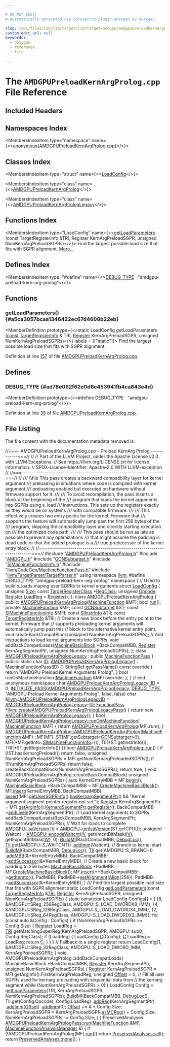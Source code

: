 ```yaml
---

# DO NOT EDIT!
# Automatically generated via docusaurus-plugin-doxygen by Doxygen.

slug: /api/files/lib/lib/target/lib/target/amdgpu/amdgpupreloadkernargprolog-cpp
custom_edit_url: null
keywords:
  - doxygen
  - reference
  - file

---
```





# The `AMDGPUPreloadKernArgProlog.cpp` File Reference

<DoxygenPage pluginConfig={pluginConfig}>



## Included Headers

<IncludesList>
<IncludesListItem
  filePath="AMDGPUPreloadKernArgProlog.h"
  permalink="/docs/api/files/lib/lib/target/lib/target/amdgpu/amdgpupreloadkernargprolog-h"
  isLocal="true" />
<IncludesListItem
  filePath="AMDGPU.h"
  permalink="/docs/api/files/lib/lib/target/lib/target/amdgpu/amdgpu-h"
  isLocal="true" />
<IncludesListItem
  filePath="GCNSubtarget.h"
  permalink="/docs/api/files/lib/lib/target/lib/target/amdgpu/gcnsubtarget-h"
  isLocal="true" />
<IncludesListItem
  filePath="SIMachineFunctionInfo.h"
  permalink="/docs/api/files/lib/lib/target/lib/target/amdgpu/simachinefunctioninfo-h"
  isLocal="true" />
<IncludesListItem
  filePath="llvm/CodeGen/MachineFunctionPass.h"
  permalink="/docs/api/files/include/include/llvm/include/llvm/codegen/machinefunctionpass-h"
  isLocal="true" />
<IncludesListItem
  filePath="llvm/TargetParser/TargetParser.h"
  permalink="/docs/api/files/include/include/llvm/include/llvm/targetparser/targetparser-h"
  isLocal="true" />
</IncludesList>

## Namespaces Index

<MembersIndex>

<MembersIndexItem
  type="namespace"
  name={<><a href="/docs/api/namespaces/anonymous-amdgpupreloadkernargprolog-cpp-">anonymous&#123;AMDGPUPreloadKernArgProlog.cpp&#125;</a></>}>
</MembersIndexItem>

</MembersIndex>

## Classes Index

<MembersIndex>

<MembersIndexItem
  type="struct"
  name={<><a href="/docs/api/structs/anonymous-namespace-amdgpupreloadkernargprolog-cpp-/loadconfig">LoadConfig</a></>}>
</MembersIndexItem>

<MembersIndexItem
  type="class"
  name={<><a href="/docs/api/classes/anonymous-namespace-amdgpupreloadkernargprolog-cpp-/amdgpupreloadkernargprolog">AMDGPUPreloadKernArgProlog</a></>}>
</MembersIndexItem>

<MembersIndexItem
  type="class"
  name={<><a href="/docs/api/classes/anonymous-namespace-amdgpupreloadkernargprolog-cpp-/amdgpupreloadkernargprologlegacy">AMDGPUPreloadKernArgPrologLegacy</a></>}>
</MembersIndexItem>

</MembersIndex>

## Functions Index

<MembersIndex>

<MembersIndexItem
  type="LoadConfig"
  name={<><a href="#a5ca3057bcaa1346422ec67d4608b22eb">getLoadParameters</a> (const TargetRegisterInfo &amp;TRI, Register KernArgPreloadSGPR, unsigned NumKernArgPreloadSGPRs)</>}>
Find the largest possible load size that fits with SGPR alignment. <a href="#a5ca3057bcaa1346422ec67d4608b22eb">More...</a>
</MembersIndexItem>

</MembersIndex>

## Defines Index

<MembersIndex>

<MembersIndexItem
  type="#define"
  name={<><a href="#ad78e062f62e0d6e453941fb4ca843e4d">DEBUG&#95;TYPE</a>&nbsp;&nbsp;&nbsp;&quot;amdgpu-preload-kern-arg-prolog&quot;</>}>
</MembersIndexItem>

</MembersIndex>


<SectionDefinition>

## Functions

### getLoadParameters() {#a5ca3057bcaa1346422ec67d4608b22eb}

<MemberDefinition
  prototype={<>static LoadConfig getLoadParameters (<a href="/docs/api/files/lib/lib/target/lib/target/aarch64/aarch64promoteconstant-cpp/#a90f8350fecae261c25be85d38b451bff">const</a> <a href="/docs/api/classes/llvm/targetregisterinfo">TargetRegisterInfo</a> &amp; TRI, <a href="/docs/api/classes/llvm/register">Register</a> KernArgPreloadSGPR, unsigned NumKernArgPreloadSGPRs)</>}
  labels = {["static"]}>
Find the largest possible load size that fits with SGPR alignment.

Definition at line <a href="#l00157">157</a> of file <a href="/docs/api/files/lib/lib/target/lib/target/amdgpu/amdgpupreloadkernargprolog-cpp">AMDGPUPreloadKernArgProlog.cpp</a>.
</MemberDefinition>

</SectionDefinition>

<SectionDefinition>

## Defines

### DEBUG&#95;TYPE {#ad78e062f62e0d6e453941fb4ca843e4d}

<MemberDefinition
  prototype={<>#define DEBUG&#95;TYPE&nbsp;&nbsp;&nbsp;&quot;amdgpu-preload-kern-arg-prolog&quot;</>}>

Definition at line <a href="#l00038">38</a> of file <a href="/docs/api/files/lib/lib/target/lib/target/amdgpu/amdgpupreloadkernargprolog-cpp">AMDGPUPreloadKernArgProlog.cpp</a>.
</MemberDefinition>

</SectionDefinition>

## File Listing

The file content with the documentation metadata removed is:

<ProgramListing>

<Link id="l00001" /><CodeLine lineNumber="1"><Highlight kind="comment">//===- AMDGPUPreloadKernArgProlog.cpp - Preload KernArg Prolog ------------===//</Highlight><Highlight kind="normal"></Highlight></CodeLine>
<Link id="l00002" /><CodeLine lineNumber="2"><Highlight kind="normal"></Highlight><Highlight kind="comment">//</Highlight><Highlight kind="normal"></Highlight></CodeLine>
<Link id="l00003" /><CodeLine lineNumber="3"><Highlight kind="normal"></Highlight><Highlight kind="comment">// Part of the LLVM Project, under the Apache License v2.0 with LLVM Exceptions.</Highlight><Highlight kind="normal"></Highlight></CodeLine>
<Link id="l00004" /><CodeLine lineNumber="4"><Highlight kind="normal"></Highlight><Highlight kind="comment">// See https://llvm.org/LICENSE.txt for license information.</Highlight><Highlight kind="normal"></Highlight></CodeLine>
<Link id="l00005" /><CodeLine lineNumber="5"><Highlight kind="normal"></Highlight><Highlight kind="comment">// SPDX-License-Identifier: Apache-2.0 WITH LLVM-exception</Highlight><Highlight kind="normal"></Highlight></CodeLine>
<Link id="l00006" /><CodeLine lineNumber="6"><Highlight kind="normal"></Highlight><Highlight kind="comment">//</Highlight><Highlight kind="normal"></Highlight></CodeLine>
<Link id="l00007" /><CodeLine lineNumber="7"><Highlight kind="normal"></Highlight><Highlight kind="comment">//===----------------------------------------------------------------------===//</Highlight><Highlight kind="normal"></Highlight></CodeLine>
<Link id="l00008" /><CodeLine lineNumber="8"><Highlight kind="normal"></Highlight><Highlight kind="comment">//</Highlight><Highlight kind="comment"></Highlight></CodeLine>
<Link id="l00009" /><CodeLine lineNumber="9"><Highlight kind="comment">/// \\file This pass creates a backward compatibility layer for kernel argument</Highlight></CodeLine>
<Link id="l00010" /><CodeLine lineNumber="10"><Highlight kind="comment">/// preloading in situations where code is compiled with kernel argument</Highlight></CodeLine>
<Link id="l00011" /><CodeLine lineNumber="11"><Highlight kind="comment">/// preloading enabled but executed on hardware without firmware support for it.</Highlight></CodeLine>
<Link id="l00012" /><CodeLine lineNumber="12"><Highlight kind="comment">///</Highlight></CodeLine>
<Link id="l00013" /><CodeLine lineNumber="13"><Highlight kind="comment">/// To avoid recompilation, the pass inserts a block at the beginning of the</Highlight></CodeLine>
<Link id="l00014" /><CodeLine lineNumber="14"><Highlight kind="comment">/// program that loads the kernel arguments into SGPRs using s&#95;load</Highlight></CodeLine>
<Link id="l00015" /><CodeLine lineNumber="15"><Highlight kind="comment">/// instructions. This sets up the registers exactly as they would be on systems</Highlight></CodeLine>
<Link id="l00016" /><CodeLine lineNumber="16"><Highlight kind="comment">/// with compatible firmware.</Highlight></CodeLine>
<Link id="l00017" /><CodeLine lineNumber="17"><Highlight kind="comment">///</Highlight></CodeLine>
<Link id="l00018" /><CodeLine lineNumber="18"><Highlight kind="comment">/// This effectively creates two entry points for the kernel. Firmware that</Highlight></CodeLine>
<Link id="l00019" /><CodeLine lineNumber="19"><Highlight kind="comment">/// supports the feature will automatically jump past the first 256 bytes of the</Highlight></CodeLine>
<Link id="l00020" /><CodeLine lineNumber="20"><Highlight kind="comment">/// program, skipping the compatibility layer and directly starting execution on</Highlight></CodeLine>
<Link id="l00021" /><CodeLine lineNumber="21"><Highlight kind="comment">/// the optimized code path.</Highlight></CodeLine>
<Link id="l00022" /><CodeLine lineNumber="22"><Highlight kind="comment">///</Highlight></CodeLine>
<Link id="l00023" /><CodeLine lineNumber="23"><Highlight kind="comment">/// This pass should be run as late as possible to prevent any optimizations</Highlight></CodeLine>
<Link id="l00024" /><CodeLine lineNumber="24"><Highlight kind="comment">/// that might assume the padding is dead code or that the added prologue is a</Highlight></CodeLine>
<Link id="l00025" /><CodeLine lineNumber="25"><Highlight kind="comment">/// true predecessor of the kernel entry block.</Highlight><Highlight kind="normal"></Highlight></CodeLine>
<Link id="l00026" /><CodeLine lineNumber="26"><Highlight kind="normal"></Highlight><Highlight kind="comment">//</Highlight><Highlight kind="normal"></Highlight></CodeLine>
<Link id="l00027" /><CodeLine lineNumber="27"><Highlight kind="normal"></Highlight><Highlight kind="comment">//===----------------------------------------------------------------------===//</Highlight><Highlight kind="normal"></Highlight></CodeLine>
<Link id="l00028" /><CodeLine lineNumber="28"><Highlight kind="normal"></Highlight></CodeLine>
<Link id="l00029" /><CodeLine lineNumber="29"><Highlight kind="normal"></Highlight><Highlight kind="preprocessor">#include &quot;<a href="/docs/api/files/lib/lib/target/lib/target/amdgpu/amdgpupreloadkernargprolog-h">AMDGPUPreloadKernArgProlog.h</a>&quot;</Highlight><Highlight kind="normal"></Highlight></CodeLine>
<Link id="l00030" /><CodeLine lineNumber="30"><Highlight kind="normal"></Highlight><Highlight kind="preprocessor">#include &quot;<a href="/docs/api/files/lib/lib/target/lib/target/amdgpu/amdgpu-h">AMDGPU.h</a>&quot;</Highlight><Highlight kind="normal"></Highlight></CodeLine>
<Link id="l00031" /><CodeLine lineNumber="31"><Highlight kind="normal"></Highlight><Highlight kind="preprocessor">#include &quot;<a href="/docs/api/files/lib/lib/target/lib/target/amdgpu/gcnsubtarget-h">GCNSubtarget.h</a>&quot;</Highlight><Highlight kind="normal"></Highlight></CodeLine>
<Link id="l00032" /><CodeLine lineNumber="32"><Highlight kind="normal"></Highlight><Highlight kind="preprocessor">#include &quot;<a href="/docs/api/files/lib/lib/target/lib/target/amdgpu/simachinefunctioninfo-h">SIMachineFunctionInfo.h</a>&quot;</Highlight><Highlight kind="normal"></Highlight></CodeLine>
<Link id="l00033" /><CodeLine lineNumber="33"><Highlight kind="normal"></Highlight><Highlight kind="preprocessor">#include &quot;<a href="/docs/api/files/include/include/llvm/include/llvm/codegen/machinefunctionpass-h">llvm/CodeGen/MachineFunctionPass.h</a>&quot;</Highlight><Highlight kind="normal"></Highlight></CodeLine>
<Link id="l00034" /><CodeLine lineNumber="34"><Highlight kind="normal"></Highlight><Highlight kind="preprocessor">#include &quot;<a href="/docs/api/files/include/include/llvm/include/llvm/targetparser/targetparser-h">llvm/TargetParser/TargetParser.h</a>&quot;</Highlight><Highlight kind="normal"></Highlight></CodeLine>
<Link id="l00035" /><CodeLine lineNumber="35"><Highlight kind="normal"></Highlight></CodeLine>
<Link id="l00036" /><CodeLine lineNumber="36"><Highlight kind="normal"></Highlight><Highlight kind="keyword">using namespace </Highlight><Highlight kind="normal"><a href="/docs/api/namespaces/llvm">llvm</a>;</Highlight></CodeLine>
<Link id="l00037" /><CodeLine lineNumber="37"><Highlight kind="normal"></Highlight></CodeLine>
<Link id="l00038" /><CodeLine lineNumber="38" lineLink="#ad78e062f62e0d6e453941fb4ca843e4d"><Highlight kind="normal"></Highlight><Highlight kind="preprocessor">#define DEBUG&#95;TYPE &quot;amdgpu-preload-kern-arg-prolog&quot;</Highlight><Highlight kind="normal"></Highlight></CodeLine>
<Link id="l00039" /><CodeLine lineNumber="39"><Highlight kind="normal"></Highlight></CodeLine>
<Link id="l00040" /><CodeLine lineNumber="40" lineLink="/docs/api/namespaces/anonymous-amdgpupreloadkernargprolog-cpp-"><Highlight kind="normal"></Highlight><Highlight kind="keyword">namespace </Highlight><Highlight kind="normal">&#123;</Highlight></CodeLine>
<Link id="l00041" /><CodeLine lineNumber="41"><Highlight kind="normal"></Highlight></CodeLine>
<Link id="l00042" /><CodeLine lineNumber="42"><Highlight kind="normal"></Highlight><Highlight kind="comment">// Used to build s&#95;loads maping user SGPRs to kernel arguments</Highlight><Highlight kind="normal"></Highlight></CodeLine>
<Link id="l00043" /><CodeLine lineNumber="43" lineLink="/docs/api/structs/anonymous-namespace-amdgpupreloadkernargprolog-cpp-/loadconfig"><Highlight kind="normal"></Highlight><Highlight kind="keyword">struct </Highlight><Highlight kind="normal"><a href="/docs/api/structs/anonymous-namespace-amdgpupreloadkernargprolog-cpp-/loadconfig">LoadConfig</a> &#123;</Highlight></CodeLine>
<Link id="l00044" /><CodeLine lineNumber="44" lineLink="/docs/api/structs/anonymous-namespace-amdgpupreloadkernargprolog-cpp-/loadconfig/#a884dea6c9a840dd0b998640d5c881e43"><Highlight kind="normal">  </Highlight><Highlight kind="keywordtype">unsigned</Highlight><Highlight kind="normal"> <a href="/docs/api/structs/anonymous-namespace-amdgpupreloadkernargprolog-cpp-/loadconfig/#a884dea6c9a840dd0b998640d5c881e43">Size</a>;</Highlight></CodeLine>
<Link id="l00045" /><CodeLine lineNumber="45" lineLink="/docs/api/structs/anonymous-namespace-amdgpupreloadkernargprolog-cpp-/loadconfig/#acf52f3aa214879fe08ae594dbf26a640"><Highlight kind="normal">  </Highlight><Highlight kind="keyword">const</Highlight><Highlight kind="normal"> <a href="/docs/api/classes/llvm/targetregisterclass">TargetRegisterClass</a> &#42;<a href="/docs/api/structs/anonymous-namespace-amdgpupreloadkernargprolog-cpp-/loadconfig/#acf52f3aa214879fe08ae594dbf26a640">RegClass</a>;</Highlight></CodeLine>
<Link id="l00046" /><CodeLine lineNumber="46" lineLink="/docs/api/structs/anonymous-namespace-amdgpupreloadkernargprolog-cpp-/loadconfig/#a1472a26f87f1ee89cd2206bc6f16578e"><Highlight kind="normal">  </Highlight><Highlight kind="keywordtype">unsigned</Highlight><Highlight kind="normal"> <a href="/docs/api/structs/anonymous-namespace-amdgpupreloadkernargprolog-cpp-/loadconfig/#a1472a26f87f1ee89cd2206bc6f16578e">Opcode</a>;</Highlight></CodeLine>
<Link id="l00047" /><CodeLine lineNumber="47" lineLink="/docs/api/structs/anonymous-namespace-amdgpupreloadkernargprolog-cpp-/loadconfig/#adbbeeafc056543d726bea428c6844f1d"><Highlight kind="normal">  <a href="/docs/api/classes/llvm/register">Register</a> <a href="/docs/api/structs/anonymous-namespace-amdgpupreloadkernargprolog-cpp-/loadconfig/#adbbeeafc056543d726bea428c6844f1d">LoadReg</a> = <a href="/docs/api/files/lib/lib/transforms/lib/transforms/utils/mem2reg-cpp/#a6fde3eb6ca09ddf2fd76432176d817bb">Register</a>();</Highlight></CodeLine>
<Link id="l00048" /><CodeLine lineNumber="48"><Highlight kind="normal">&#125;;</Highlight></CodeLine>
<Link id="l00049" /><CodeLine lineNumber="49"><Highlight kind="normal"></Highlight></CodeLine>
<Link id="l00050" /><CodeLine lineNumber="50" lineLink="/docs/api/classes/anonymous-namespace-amdgpupreloadkernargprolog-cpp-/amdgpupreloadkernargprolog"><Highlight kind="normal"></Highlight><Highlight kind="keyword">class </Highlight><Highlight kind="normal"><a href="/docs/api/classes/anonymous-namespace-amdgpupreloadkernargprolog-cpp-/amdgpupreloadkernargprolog/#a2e34d6a4dc878b77b12ab90b8c423da1">AMDGPUPreloadKernArgProlog</a> &#123;</Highlight></CodeLine>
<Link id="l00051" /><CodeLine lineNumber="51"><Highlight kind="normal"></Highlight><Highlight kind="keyword">public</Highlight><Highlight kind="normal">:</Highlight></CodeLine>
<Link id="l00052" /><CodeLine lineNumber="52"><Highlight kind="normal">  <a href="/docs/api/classes/anonymous-namespace-amdgpupreloadkernargprolog-cpp-/amdgpupreloadkernargprolog/#a2e34d6a4dc878b77b12ab90b8c423da1">AMDGPUPreloadKernArgProlog</a>(<a href="/docs/api/classes/llvm/machinefunction">MachineFunction</a> &amp;MF);</Highlight></CodeLine>
<Link id="l00053" /><CodeLine lineNumber="53"><Highlight kind="normal"></Highlight></CodeLine>
<Link id="l00054" /><CodeLine lineNumber="54"><Highlight kind="normal">  </Highlight><Highlight kind="keywordtype">bool</Highlight><Highlight kind="normal"> <a href="/docs/api/classes/anonymous-namespace-amdgpupreloadkernargprolog-cpp-/amdgpupreloadkernargprolog/#ae90770b7e8d92c7426d613fc6a3f8382">run</a>();</Highlight></CodeLine>
<Link id="l00055" /><CodeLine lineNumber="55"><Highlight kind="normal"></Highlight></CodeLine>
<Link id="l00056" /><CodeLine lineNumber="56"><Highlight kind="normal"></Highlight><Highlight kind="keyword">private</Highlight><Highlight kind="normal">:</Highlight></CodeLine>
<Link id="l00057" /><CodeLine lineNumber="57"><Highlight kind="normal">  <a href="/docs/api/classes/llvm/machinefunction">MachineFunction</a> &amp;MF;</Highlight></CodeLine>
<Link id="l00058" /><CodeLine lineNumber="58"><Highlight kind="normal">  </Highlight><Highlight kind="keyword">const</Highlight><Highlight kind="normal"> <a href="/docs/api/classes/llvm/gcnsubtarget">GCNSubtarget</a> &amp;ST;</Highlight></CodeLine>
<Link id="l00059" /><CodeLine lineNumber="59"><Highlight kind="normal">  </Highlight><Highlight kind="keyword">const</Highlight><Highlight kind="normal"> <a href="/docs/api/classes/llvm/simachinefunctioninfo">SIMachineFunctionInfo</a> &amp;MFI;</Highlight></CodeLine>
<Link id="l00060" /><CodeLine lineNumber="60"><Highlight kind="normal">  </Highlight><Highlight kind="keyword">const</Highlight><Highlight kind="normal"> <a href="/docs/api/classes/llvm/siinstrinfo">SIInstrInfo</a> &amp;TII;</Highlight></CodeLine>
<Link id="l00061" /><CodeLine lineNumber="61"><Highlight kind="normal">  </Highlight><Highlight kind="keyword">const</Highlight><Highlight kind="normal"> <a href="/docs/api/classes/llvm/targetregisterinfo">TargetRegisterInfo</a> &amp;TRI;</Highlight></CodeLine>
<Link id="l00062" /><CodeLine lineNumber="62"><Highlight kind="normal"></Highlight></CodeLine>
<Link id="l00063" /><CodeLine lineNumber="63"><Highlight kind="normal">  </Highlight><Highlight kind="comment">// Create a new block before the entry point to the kernel. Firmware that</Highlight><Highlight kind="normal"></Highlight></CodeLine>
<Link id="l00064" /><CodeLine lineNumber="64"><Highlight kind="normal">  </Highlight><Highlight kind="comment">// supports preloading kernel arguments will automatically jump past this</Highlight><Highlight kind="normal"></Highlight></CodeLine>
<Link id="l00065" /><CodeLine lineNumber="65"><Highlight kind="normal">  </Highlight><Highlight kind="comment">// block to the alternative kernel entry point.</Highlight><Highlight kind="normal"></Highlight></CodeLine>
<Link id="l00066" /><CodeLine lineNumber="66"><Highlight kind="normal">  </Highlight><Highlight kind="keywordtype">void</Highlight><Highlight kind="normal"> createBackCompatBlock(</Highlight><Highlight kind="keywordtype">unsigned</Highlight><Highlight kind="normal"> NumKernArgPreloadSGPRs);</Highlight></CodeLine>
<Link id="l00067" /><CodeLine lineNumber="67"><Highlight kind="normal"></Highlight></CodeLine>
<Link id="l00068" /><CodeLine lineNumber="68"><Highlight kind="normal">  </Highlight><Highlight kind="comment">// Add instructions to load kernel arguments into SGPRs.</Highlight><Highlight kind="normal"></Highlight></CodeLine>
<Link id="l00069" /><CodeLine lineNumber="69"><Highlight kind="normal">  </Highlight><Highlight kind="keywordtype">void</Highlight><Highlight kind="normal"> addBackCompatLoads(<a href="/docs/api/classes/llvm/machinebasicblock">MachineBasicBlock</a> &#42;BackCompatMBB,</Highlight></CodeLine>
<Link id="l00070" /><CodeLine lineNumber="70"><Highlight kind="normal">                          <a href="/docs/api/classes/llvm/register">Register</a> KernArgSegmentPtr,</Highlight></CodeLine>
<Link id="l00071" /><CodeLine lineNumber="71"><Highlight kind="normal">                          </Highlight><Highlight kind="keywordtype">unsigned</Highlight><Highlight kind="normal"> NumKernArgPreloadSGPRs);</Highlight></CodeLine>
<Link id="l00072" /><CodeLine lineNumber="72"><Highlight kind="normal">&#125;;</Highlight></CodeLine>
<Link id="l00073" /><CodeLine lineNumber="73"><Highlight kind="normal"></Highlight></CodeLine>
<Link id="l00074" /><CodeLine lineNumber="74" lineLink="/docs/api/classes/anonymous-namespace-amdgpupreloadkernargprolog-cpp-/amdgpupreloadkernargprologlegacy"><Highlight kind="normal"></Highlight><Highlight kind="keyword">class </Highlight><Highlight kind="normal"><a href="/docs/api/classes/anonymous-namespace-amdgpupreloadkernargprolog-cpp-/amdgpupreloadkernargprologlegacy/#a8a89b071b1bdf9e189163266f8603158">AMDGPUPreloadKernArgPrologLegacy</a> : </Highlight><Highlight kind="keyword">public</Highlight><Highlight kind="normal"> <a href="/docs/api/classes/llvm/machinefunctionpass/#a29c81d2386f4a727c6d33413807530c8">MachineFunctionPass</a> &#123;</Highlight></CodeLine>
<Link id="l00075" /><CodeLine lineNumber="75"><Highlight kind="normal"></Highlight><Highlight kind="keyword">public</Highlight><Highlight kind="normal">:</Highlight></CodeLine>
<Link id="l00076" /><CodeLine lineNumber="76" lineLink="/docs/api/classes/anonymous-namespace-amdgpupreloadkernargprolog-cpp-/amdgpupreloadkernargprologlegacy/#aafdae77b6023a3c71523817ef2e152c2"><Highlight kind="normal">  </Highlight><Highlight kind="keyword">static</Highlight><Highlight kind="normal"> </Highlight><Highlight kind="keywordtype">char</Highlight><Highlight kind="normal"> <a href="/docs/api/classes/anonymous-namespace-amdgpupreloadkernargprolog-cpp-/amdgpupreloadkernargprologlegacy/#aafdae77b6023a3c71523817ef2e152c2">ID</a>;</Highlight></CodeLine>
<Link id="l00077" /><CodeLine lineNumber="77"><Highlight kind="normal"></Highlight></CodeLine>
<Link id="l00078" /><CodeLine lineNumber="78" lineLink="/docs/api/classes/anonymous-namespace-amdgpupreloadkernargprolog-cpp-/amdgpupreloadkernargprologlegacy/#a8a89b071b1bdf9e189163266f8603158"><Highlight kind="normal">  <a href="/docs/api/classes/anonymous-namespace-amdgpupreloadkernargprolog-cpp-/amdgpupreloadkernargprologlegacy/#a8a89b071b1bdf9e189163266f8603158">AMDGPUPreloadKernArgPrologLegacy</a>() : <a href="/docs/api/classes/llvm/machinefunctionpass/#a29c81d2386f4a727c6d33413807530c8">MachineFunctionPass</a>(<a href="/docs/api/classes/anonymous-namespace-amdgpupreloadkernargprolog-cpp-/amdgpupreloadkernargprologlegacy/#aafdae77b6023a3c71523817ef2e152c2">ID</a>) &#123;&#125;</Highlight></CodeLine>
<Link id="l00079" /><CodeLine lineNumber="79"><Highlight kind="normal"></Highlight></CodeLine>
<Link id="l00080" /><CodeLine lineNumber="80" lineLink="/docs/api/classes/anonymous-namespace-amdgpupreloadkernargprolog-cpp-/amdgpupreloadkernargprologlegacy/#ad8a8d4cbbf65a5c3e1b2576556c72606"><Highlight kind="normal">  <a href="/docs/api/classes/llvm/stringref">StringRef</a> <a href="/docs/api/classes/anonymous-namespace-amdgpupreloadkernargprolog-cpp-/amdgpupreloadkernargprologlegacy/#ad8a8d4cbbf65a5c3e1b2576556c72606">getPassName</a>()</Highlight><Highlight kind="keyword"> const override </Highlight><Highlight kind="normal">&#123;</Highlight></CodeLine>
<Link id="l00081" /><CodeLine lineNumber="81"><Highlight kind="normal">    </Highlight><Highlight kind="keywordflow">return</Highlight><Highlight kind="normal"> </Highlight><Highlight kind="stringliteral">&quot;AMDGPU Preload Kernel Arguments Prolog&quot;</Highlight><Highlight kind="normal">;</Highlight></CodeLine>
<Link id="l00082" /><CodeLine lineNumber="82"><Highlight kind="normal">  &#125;</Highlight></CodeLine>
<Link id="l00083" /><CodeLine lineNumber="83"><Highlight kind="normal"></Highlight></CodeLine>
<Link id="l00084" /><CodeLine lineNumber="84"><Highlight kind="normal">  </Highlight><Highlight kind="keywordtype">bool</Highlight><Highlight kind="normal"> runOnMachineFunction(<a href="/docs/api/classes/llvm/machinefunction">MachineFunction</a> &amp;MF) </Highlight><Highlight kind="keyword">override</Highlight><Highlight kind="normal">;</Highlight></CodeLine>
<Link id="l00085" /><CodeLine lineNumber="85"><Highlight kind="normal">&#125;;</Highlight></CodeLine>
<Link id="l00086" /><CodeLine lineNumber="86"><Highlight kind="normal"></Highlight></CodeLine>
<Link id="l00087" /><CodeLine lineNumber="87"><Highlight kind="normal">&#125; </Highlight><Highlight kind="comment">// end anonymous namespace</Highlight><Highlight kind="normal"></Highlight></CodeLine>
<Link id="l00088" /><CodeLine lineNumber="88"><Highlight kind="normal"></Highlight></CodeLine>
<Link id="l00089" /><CodeLine lineNumber="89"><Highlight kind="normal"></Highlight><Highlight kind="keywordtype">char</Highlight><Highlight kind="normal"> <a href="/docs/api/classes/anonymous-namespace-amdgpupreloadkernargprolog-cpp-/amdgpupreloadkernargprologlegacy/#aafdae77b6023a3c71523817ef2e152c2">AMDGPUPreloadKernArgPrologLegacy::ID</a> = 0;</Highlight></CodeLine>
<Link id="l00090" /><CodeLine lineNumber="90"><Highlight kind="normal"></Highlight></CodeLine>
<Link id="l00091" /><CodeLine lineNumber="91"><Highlight kind="normal"><a href="/docs/api/files/include/include/llvm/passsupport-h/#af807c9595d50b45c0008924c4679c85c">INITIALIZE&#95;PASS</a>(<a href="/docs/api/classes/anonymous-namespace-amdgpupreloadkernargprolog-cpp-/amdgpupreloadkernargprologlegacy/#a8a89b071b1bdf9e189163266f8603158">AMDGPUPreloadKernArgPrologLegacy</a>, <a href="/docs/api/files/include/include/llvm/include/llvm/adt/genericcycleimpl-h/#ad78e062f62e0d6e453941fb4ca843e4d">DEBUG&#95;TYPE</a>,</Highlight></CodeLine>
<Link id="l00092" /><CodeLine lineNumber="92"><Highlight kind="normal">                </Highlight><Highlight kind="stringliteral">&quot;AMDGPU Preload Kernel Arguments Prolog&quot;</Highlight><Highlight kind="normal">, </Highlight><Highlight kind="keyword">false</Highlight><Highlight kind="normal">, </Highlight><Highlight kind="keyword">false</Highlight><Highlight kind="normal">)</Highlight></CodeLine>
<Link id="l00093" /><CodeLine lineNumber="93"><Highlight kind="normal"></Highlight></CodeLine>
<Link id="l00094" /><CodeLine lineNumber="94"><Highlight kind="normal">char &amp;<a href="/docs/api/namespaces/llvm">llvm</a>::<a href="/docs/api/namespaces/llvm/#a1239e0f86de632235a6d269e32ad65a1">AMDGPUPreloadKernArgPrologLegacyID</a> =</Highlight></CodeLine>
<Link id="l00095" /><CodeLine lineNumber="95"><Highlight kind="normal">    <a href="/docs/api/classes/anonymous-namespace-amdgpupreloadkernargprolog-cpp-/amdgpupreloadkernargprologlegacy/#a8a89b071b1bdf9e189163266f8603158">AMDGPUPreloadKernArgPrologLegacy</a>::<a href="/docs/api/namespaces/llvm/callingconv/#abdf8cf606905c10634e831390981b0ed">ID</a>;</Highlight></CodeLine>
<Link id="l00096" /><CodeLine lineNumber="96"><Highlight kind="normal"></Highlight></CodeLine>
<Link id="l00097" /><CodeLine lineNumber="97"><Highlight kind="normal"><a href="/docs/api/classes/llvm/functionpass">FunctionPass</a> &#42;<a href="/docs/api/namespaces/llvm">llvm</a>::<a href="/docs/api/namespaces/llvm/#a608059ed9b82ffc6c74899681a2ce2bc">createAMDGPUPreloadKernArgPrologLegacyPass</a>() &#123;</Highlight></CodeLine>
<Link id="l00098" /><CodeLine lineNumber="98"><Highlight kind="normal">  </Highlight><Highlight kind="keywordflow">return</Highlight><Highlight kind="normal"> </Highlight><Highlight kind="keyword">new</Highlight><Highlight kind="normal"> <a href="/docs/api/classes/anonymous-namespace-amdgpupreloadkernargprolog-cpp-/amdgpupreloadkernargprologlegacy/#a8a89b071b1bdf9e189163266f8603158">AMDGPUPreloadKernArgPrologLegacy</a>();</Highlight></CodeLine>
<Link id="l00099" /><CodeLine lineNumber="99"><Highlight kind="normal">&#125;</Highlight></CodeLine>
<Link id="l00100" /><CodeLine lineNumber="100"><Highlight kind="normal"></Highlight></CodeLine>
<Link id="l00101" /><CodeLine lineNumber="101" lineLink="/docs/api/classes/anonymous-namespace-amdgpupreloadkernargprolog-cpp-/amdgpupreloadkernargprologlegacy/#abb9d2f955fdc33294f429b8621fb9275"><Highlight kind="normal"></Highlight><Highlight kind="keywordtype">bool</Highlight><Highlight kind="normal"> <a href="/docs/api/classes/anonymous-namespace-amdgpupreloadkernargprolog-cpp-/amdgpupreloadkernargprologlegacy/#abb9d2f955fdc33294f429b8621fb9275">AMDGPUPreloadKernArgPrologLegacy::runOnMachineFunction</a>(</Highlight></CodeLine>
<Link id="l00102" /><CodeLine lineNumber="102"><Highlight kind="normal">    <a href="/docs/api/classes/llvm/machinefunction">MachineFunction</a> &amp;MF) &#123;</Highlight></CodeLine>
<Link id="l00103" /><CodeLine lineNumber="103"><Highlight kind="normal">  </Highlight><Highlight kind="keywordflow">return</Highlight><Highlight kind="normal"> <a href="/docs/api/classes/anonymous-namespace-amdgpupreloadkernargprolog-cpp-/amdgpupreloadkernargprolog/#a2e34d6a4dc878b77b12ab90b8c423da1">AMDGPUPreloadKernArgProlog</a>(MF).run();</Highlight></CodeLine>
<Link id="l00104" /><CodeLine lineNumber="104"><Highlight kind="normal">&#125;</Highlight></CodeLine>
<Link id="l00105" /><CodeLine lineNumber="105"><Highlight kind="normal"></Highlight></CodeLine>
<Link id="l00106" /><CodeLine lineNumber="106" lineLink="/docs/api/classes/anonymous-namespace-amdgpupreloadkernargprolog-cpp-/amdgpupreloadkernargprolog/#a2e34d6a4dc878b77b12ab90b8c423da1"><Highlight kind="normal"><a href="/docs/api/classes/anonymous-namespace-amdgpupreloadkernargprolog-cpp-/amdgpupreloadkernargprolog/#a2e34d6a4dc878b77b12ab90b8c423da1">AMDGPUPreloadKernArgProlog::AMDGPUPreloadKernArgProlog</a>(<a href="/docs/api/classes/llvm/machinefunction">MachineFunction</a> &amp;MF)</Highlight></CodeLine>
<Link id="l00107" /><CodeLine lineNumber="107"><Highlight kind="normal">    : MF(MF), ST(MF.getSubtarget&lt;<a href="/docs/api/classes/llvm/gcnsubtarget">GCNSubtarget</a>&gt;()),</Highlight></CodeLine>
<Link id="l00108" /><CodeLine lineNumber="108"><Highlight kind="normal">      MFI(&#42;MF.getInfo&lt;<a href="/docs/api/classes/llvm/simachinefunctioninfo">SIMachineFunctionInfo</a>&gt;()), TII(&#42;ST.getInstrInfo()),</Highlight></CodeLine>
<Link id="l00109" /><CodeLine lineNumber="109"><Highlight kind="normal">      TRI(&#42;ST.getRegisterInfo()) &#123;&#125;</Highlight></CodeLine>
<Link id="l00110" /><CodeLine lineNumber="110"><Highlight kind="normal"></Highlight></CodeLine>
<Link id="l00111" /><CodeLine lineNumber="111" lineLink="/docs/api/classes/anonymous-namespace-amdgpupreloadkernargprolog-cpp-/amdgpupreloadkernargprolog/#ae90770b7e8d92c7426d613fc6a3f8382"><Highlight kind="normal"></Highlight><Highlight kind="keywordtype">bool</Highlight><Highlight kind="normal"> <a href="/docs/api/classes/anonymous-namespace-amdgpupreloadkernargprolog-cpp-/amdgpupreloadkernargprolog/#ae90770b7e8d92c7426d613fc6a3f8382">AMDGPUPreloadKernArgProlog::run</a>() &#123;</Highlight></CodeLine>
<Link id="l00112" /><CodeLine lineNumber="112"><Highlight kind="normal">  </Highlight><Highlight kind="keywordflow">if</Highlight><Highlight kind="normal"> (!ST.hasKernargPreload())</Highlight></CodeLine>
<Link id="l00113" /><CodeLine lineNumber="113"><Highlight kind="normal">    </Highlight><Highlight kind="keywordflow">return</Highlight><Highlight kind="normal"> </Highlight><Highlight kind="keyword">false</Highlight><Highlight kind="normal">;</Highlight></CodeLine>
<Link id="l00114" /><CodeLine lineNumber="114"><Highlight kind="normal"></Highlight></CodeLine>
<Link id="l00115" /><CodeLine lineNumber="115"><Highlight kind="normal">  </Highlight><Highlight kind="keywordtype">unsigned</Highlight><Highlight kind="normal"> NumKernArgPreloadSGPRs = MFI.getNumKernargPreloadedSGPRs();</Highlight></CodeLine>
<Link id="l00116" /><CodeLine lineNumber="116"><Highlight kind="normal">  </Highlight><Highlight kind="keywordflow">if</Highlight><Highlight kind="normal"> (!NumKernArgPreloadSGPRs)</Highlight></CodeLine>
<Link id="l00117" /><CodeLine lineNumber="117"><Highlight kind="normal">    </Highlight><Highlight kind="keywordflow">return</Highlight><Highlight kind="normal"> </Highlight><Highlight kind="keyword">false</Highlight><Highlight kind="normal">;</Highlight></CodeLine>
<Link id="l00118" /><CodeLine lineNumber="118"><Highlight kind="normal"></Highlight></CodeLine>
<Link id="l00119" /><CodeLine lineNumber="119"><Highlight kind="normal">  createBackCompatBlock(NumKernArgPreloadSGPRs);</Highlight></CodeLine>
<Link id="l00120" /><CodeLine lineNumber="120"><Highlight kind="normal">  </Highlight><Highlight kind="keywordflow">return</Highlight><Highlight kind="normal"> </Highlight><Highlight kind="keyword">true</Highlight><Highlight kind="normal">;</Highlight></CodeLine>
<Link id="l00121" /><CodeLine lineNumber="121"><Highlight kind="normal">&#125;</Highlight></CodeLine>
<Link id="l00122" /><CodeLine lineNumber="122"><Highlight kind="normal"></Highlight></CodeLine>
<Link id="l00123" /><CodeLine lineNumber="123"><Highlight kind="normal"></Highlight><Highlight kind="keywordtype">void</Highlight><Highlight kind="normal"> AMDGPUPreloadKernArgProlog::createBackCompatBlock(</Highlight></CodeLine>
<Link id="l00124" /><CodeLine lineNumber="124"><Highlight kind="normal">    </Highlight><Highlight kind="keywordtype">unsigned</Highlight><Highlight kind="normal"> NumKernArgPreloadSGPRs) &#123;</Highlight></CodeLine>
<Link id="l00125" /><CodeLine lineNumber="125"><Highlight kind="normal">  </Highlight><Highlight kind="keyword">auto</Highlight><Highlight kind="normal"> KernelEntryMBB = MF.<a href="/docs/api/classes/llvm/machinefunction/#ab0789854909cf47f640a85fa2bac29c7">begin</a>();</Highlight></CodeLine>
<Link id="l00126" /><CodeLine lineNumber="126"><Highlight kind="normal">  <a href="/docs/api/classes/llvm/machinebasicblock">MachineBasicBlock</a> &#42;BackCompatMBB = MF.<a href="/docs/api/classes/llvm/machinefunction/#adfc62ee16549afaac5bde30156ddc989">CreateMachineBasicBlock</a>();</Highlight></CodeLine>
<Link id="l00127" /><CodeLine lineNumber="127"><Highlight kind="normal">  MF.<a href="/docs/api/classes/llvm/machinefunction/#af4c0db6d503e0ba3b8e44067023ffbba">insert</a>(KernelEntryMBB, BackCompatMBB);</Highlight></CodeLine>
<Link id="l00128" /><CodeLine lineNumber="128"><Highlight kind="normal"></Highlight></CodeLine>
<Link id="l00129" /><CodeLine lineNumber="129"><Highlight kind="normal">  <a href="/docs/api/files/lib/lib/target/lib/target/amdgpu/silowercontrolflow-cpp/#a4868c5d81c5ccc98c47aeab6244346a0">assert</a>(MFI.<a href="/docs/api/classes/llvm/simachinefunctioninfo/#a1dc64be914cf9386846075f0c66c577b">getUserSGPRInfo</a>().<a href="/docs/api/classes/llvm/gcnusersgprusageinfo/#a1b002bef17a1750dad84568c253872a4">hasKernargSegmentPtr</a>() &amp;&amp;</Highlight></CodeLine>
<Link id="l00130" /><CodeLine lineNumber="130"><Highlight kind="normal">         </Highlight><Highlight kind="stringliteral">&quot;Kernel argument segment pointer register not set.&quot;</Highlight><Highlight kind="normal">);</Highlight></CodeLine>
<Link id="l00131" /><CodeLine lineNumber="131"><Highlight kind="normal">  <a href="/docs/api/classes/llvm/register">Register</a> KernArgSegmentPtr = MFI.<a href="/docs/api/classes/llvm/simachinefunctioninfo/#ad1686a99a0b83ead8aeb2285d199af44">getArgInfo</a>().<a href="/docs/api/structs/llvm/amdgpufunctionarginfo/#ab0303f30b08e804220730feac44a5880">KernargSegmentPtr</a>.<a href="/docs/api/structs/llvm/argdescriptor/#a2ee87af66bd7eee85e5a7baabe20afe3">getRegister</a>();</Highlight></CodeLine>
<Link id="l00132" /><CodeLine lineNumber="132"><Highlight kind="normal">  BackCompatMBB-&gt;<a href="/docs/api/classes/llvm/machinebasicblock/#acce9c12cc977a88dc7bc51493ce7681c">addLiveIn</a>(KernArgSegmentPtr);</Highlight></CodeLine>
<Link id="l00133" /><CodeLine lineNumber="133"><Highlight kind="normal"></Highlight></CodeLine>
<Link id="l00134" /><CodeLine lineNumber="134"><Highlight kind="normal">  </Highlight><Highlight kind="comment">// Load kernel arguments to SGPRs</Highlight><Highlight kind="normal"></Highlight></CodeLine>
<Link id="l00135" /><CodeLine lineNumber="135"><Highlight kind="normal">  addBackCompatLoads(BackCompatMBB, KernArgSegmentPtr, NumKernArgPreloadSGPRs);</Highlight></CodeLine>
<Link id="l00136" /><CodeLine lineNumber="136"><Highlight kind="normal"></Highlight></CodeLine>
<Link id="l00137" /><CodeLine lineNumber="137"><Highlight kind="normal">  </Highlight><Highlight kind="comment">// Wait for loads to complete</Highlight><Highlight kind="normal"></Highlight></CodeLine>
<Link id="l00138" /><CodeLine lineNumber="138"><Highlight kind="normal">  <a href="/docs/api/structs/llvm/amdgpu/isaversion">AMDGPU::IsaVersion</a> <a href="/docs/api/files/lib/lib/support/lib/support/blake3/blake3-impl-h/#a78823051d1dad34b9b3d8120112e674d">IV</a> = <a href="/docs/api/namespaces/llvm/amdgpu/#a4c450943f424116a9b6b9a3db451af6c">AMDGPU::getIsaVersion</a>(ST.getCPU());</Highlight></CodeLine>
<Link id="l00139" /><CodeLine lineNumber="139"><Highlight kind="normal">  </Highlight><Highlight kind="keywordtype">unsigned</Highlight><Highlight kind="normal"> Waitcnt =</Highlight></CodeLine>
<Link id="l00140" /><CodeLine lineNumber="140"><Highlight kind="normal">      <a href="/docs/api/namespaces/llvm/amdgpu/#a538a5f491696e8b8ef0987e3aaedbb37">AMDGPU::encodeWaitcnt</a>(<a href="/docs/api/files/lib/lib/support/lib/support/blake3/blake3-impl-h/#a78823051d1dad34b9b3d8120112e674d">IV</a>, getVmcntBitMask(<a href="/docs/api/files/lib/lib/support/lib/support/blake3/blake3-impl-h/#a78823051d1dad34b9b3d8120112e674d">IV</a>), getExpcntBitMask(<a href="/docs/api/files/lib/lib/support/lib/support/blake3/blake3-impl-h/#a78823051d1dad34b9b3d8120112e674d">IV</a>), 0);</Highlight></CodeLine>
<Link id="l00141" /><CodeLine lineNumber="141"><Highlight kind="normal">  <a href="/docs/api/namespaces/llvm/#a17e04afcf0c5efeb0eb6a9a45287b5e4">BuildMI</a>(BackCompatMBB, <a href="/docs/api/namespaces/llvm/dwarf-linker/#a463a58e257d5f6fb2c39eb9a2474fc24ac2e06fc138163b7095fa483616a0a47a">DebugLoc</a>(), <a href="/docs/api/files/lib/lib/target/lib/target/hexagon/hexagoncopytocombine-cpp/#a1d40004718218dbdf06b496766299101">TII</a>.get(AMDGPU::S&#95;WAITCNT))</Highlight></CodeLine>
<Link id="l00142" /><CodeLine lineNumber="142"><Highlight kind="normal">      .<a href="/docs/api/classes/llvm/machineinstrbuilder/#a6c1f959947905135c7dd215b64957654">addImm</a>(Waitcnt);</Highlight></CodeLine>
<Link id="l00143" /><CodeLine lineNumber="143"><Highlight kind="normal"></Highlight></CodeLine>
<Link id="l00144" /><CodeLine lineNumber="144"><Highlight kind="normal">  </Highlight><Highlight kind="comment">// Branch to kernel start</Highlight><Highlight kind="normal"></Highlight></CodeLine>
<Link id="l00145" /><CodeLine lineNumber="145"><Highlight kind="normal">  <a href="/docs/api/namespaces/llvm/#a17e04afcf0c5efeb0eb6a9a45287b5e4">BuildMI</a>(BackCompatMBB, <a href="/docs/api/namespaces/llvm/dwarf-linker/#a463a58e257d5f6fb2c39eb9a2474fc24ac2e06fc138163b7095fa483616a0a47a">DebugLoc</a>(), <a href="/docs/api/files/lib/lib/target/lib/target/hexagon/hexagoncopytocombine-cpp/#a1d40004718218dbdf06b496766299101">TII</a>.get(AMDGPU::S&#95;BRANCH))</Highlight></CodeLine>
<Link id="l00146" /><CodeLine lineNumber="146"><Highlight kind="normal">      .<a href="/docs/api/classes/llvm/machineinstrbuilder/#abf1febf2a98f588146548a3a485d3838">addMBB</a>(&amp;&#42;KernelEntryMBB);</Highlight></CodeLine>
<Link id="l00147" /><CodeLine lineNumber="147"><Highlight kind="normal">  BackCompatMBB-&gt;<a href="/docs/api/classes/llvm/machinebasicblock/#a935e2a8884592189d8f261634a0b24c5">addSuccessor</a>(&amp;&#42;KernelEntryMBB);</Highlight></CodeLine>
<Link id="l00148" /><CodeLine lineNumber="148"><Highlight kind="normal"></Highlight></CodeLine>
<Link id="l00149" /><CodeLine lineNumber="149"><Highlight kind="normal">  </Highlight><Highlight kind="comment">// Create a new basic block for padding to 256 bytes</Highlight><Highlight kind="normal"></Highlight></CodeLine>
<Link id="l00150" /><CodeLine lineNumber="150"><Highlight kind="normal">  <a href="/docs/api/classes/llvm/machinebasicblock">MachineBasicBlock</a> &#42;PadMBB = MF.<a href="/docs/api/classes/llvm/machinefunction/#adfc62ee16549afaac5bde30156ddc989">CreateMachineBasicBlock</a>();</Highlight></CodeLine>
<Link id="l00151" /><CodeLine lineNumber="151"><Highlight kind="normal">  MF.<a href="/docs/api/classes/llvm/machinefunction/#af4c0db6d503e0ba3b8e44067023ffbba">insert</a>(++BackCompatMBB-&gt;<a href="/docs/api/classes/llvm/ilist-node-impl/#af719fc783be6589465137d997701a432">getIterator</a>(), PadMBB);</Highlight></CodeLine>
<Link id="l00152" /><CodeLine lineNumber="152"><Highlight kind="normal">  PadMBB-&gt;<a href="/docs/api/classes/llvm/machinebasicblock/#a8cb665c210dc8e43f537cf4c9b84e2c7">setAlignment</a>(<a href="/docs/api/structs/llvm/align">Align</a>(256));</Highlight></CodeLine>
<Link id="l00153" /><CodeLine lineNumber="153"><Highlight kind="normal">  PadMBB-&gt;<a href="/docs/api/classes/llvm/machinebasicblock/#a935e2a8884592189d8f261634a0b24c5">addSuccessor</a>(&amp;&#42;KernelEntryMBB);</Highlight></CodeLine>
<Link id="l00154" /><CodeLine lineNumber="154"><Highlight kind="normal">&#125;</Highlight></CodeLine>
<Link id="l00155" /><CodeLine lineNumber="155"><Highlight kind="normal"></Highlight><Highlight kind="comment"></Highlight></CodeLine>
<Link id="l00156" /><CodeLine lineNumber="156"><Highlight kind="comment">/// Find the largest possible load size that fits with SGPR alignment</Highlight><Highlight kind="normal"></Highlight></CodeLine>
<Link id="l00157" /><CodeLine lineNumber="157" lineLink="#a5ca3057bcaa1346422ec67d4608b22eb"><Highlight kind="normal"></Highlight><Highlight kind="keyword">static</Highlight><Highlight kind="normal"> LoadConfig <a href="#a5ca3057bcaa1346422ec67d4608b22eb">getLoadParameters</a>(</Highlight><Highlight kind="keyword">const</Highlight><Highlight kind="normal"> <a href="/docs/api/classes/llvm/targetregisterinfo">TargetRegisterInfo</a> &amp;<a href="/docs/api/files/lib/lib/codegen/machinesink-cpp/#a0f36ed1bc17fc1aa97fe291c439a0698">TRI</a>,</Highlight></CodeLine>
<Link id="l00158" /><CodeLine lineNumber="158"><Highlight kind="normal">                                    <a href="/docs/api/classes/llvm/register">Register</a> KernArgPreloadSGPR,</Highlight></CodeLine>
<Link id="l00159" /><CodeLine lineNumber="159"><Highlight kind="normal">                                    </Highlight><Highlight kind="keywordtype">unsigned</Highlight><Highlight kind="normal"> NumKernArgPreloadSGPRs) &#123;</Highlight></CodeLine>
<Link id="l00160" /><CodeLine lineNumber="160"><Highlight kind="normal">  </Highlight><Highlight kind="keyword">static</Highlight><Highlight kind="normal"> </Highlight><Highlight kind="keyword">constexpr</Highlight><Highlight kind="normal"> LoadConfig Configs&#91;&#93; = &#123;</Highlight></CodeLine>
<Link id="l00161" /><CodeLine lineNumber="161"><Highlight kind="normal">      &#123;8, &amp;AMDGPU::SReg&#95;256RegClass, AMDGPU::S&#95;LOAD&#95;DWORDX8&#95;IMM&#125;,</Highlight></CodeLine>
<Link id="l00162" /><CodeLine lineNumber="162"><Highlight kind="normal">      &#123;4, &amp;AMDGPU::SReg&#95;128RegClass, AMDGPU::S&#95;LOAD&#95;DWORDX4&#95;IMM&#125;,</Highlight></CodeLine>
<Link id="l00163" /><CodeLine lineNumber="163"><Highlight kind="normal">      &#123;2, &amp;AMDGPU::SReg&#95;64RegClass, AMDGPU::S&#95;LOAD&#95;DWORDX2&#95;IMM&#125;&#125;;</Highlight></CodeLine>
<Link id="l00164" /><CodeLine lineNumber="164"><Highlight kind="normal"></Highlight></CodeLine>
<Link id="l00165" /><CodeLine lineNumber="165"><Highlight kind="normal">  </Highlight><Highlight kind="keywordflow">for</Highlight><Highlight kind="normal"> (</Highlight><Highlight kind="keyword">const</Highlight><Highlight kind="normal"> </Highlight><Highlight kind="keyword">auto</Highlight><Highlight kind="normal"> &amp;Config : Configs) &#123;</Highlight></CodeLine>
<Link id="l00166" /><CodeLine lineNumber="166"><Highlight kind="normal">    </Highlight><Highlight kind="keywordflow">if</Highlight><Highlight kind="normal"> (NumKernArgPreloadSGPRs &gt;= Config.Size) &#123;</Highlight></CodeLine>
<Link id="l00167" /><CodeLine lineNumber="167"><Highlight kind="normal">      <a href="/docs/api/classes/llvm/register">Register</a> LoadReg = <a href="/docs/api/files/lib/lib/codegen/machinesink-cpp/#a0f36ed1bc17fc1aa97fe291c439a0698">TRI</a>.getMatchingSuperReg(KernArgPreloadSGPR,</Highlight></CodeLine>
<Link id="l00168" /><CodeLine lineNumber="168"><Highlight kind="normal">                                                 AMDGPU::sub0, Config.RegClass);</Highlight></CodeLine>
<Link id="l00169" /><CodeLine lineNumber="169"><Highlight kind="normal">      </Highlight><Highlight kind="keywordflow">if</Highlight><Highlight kind="normal"> (LoadReg) &#123;</Highlight></CodeLine>
<Link id="l00170" /><CodeLine lineNumber="170"><Highlight kind="normal">        LoadConfig <a href="/docs/api/namespaces/llvm/callingconv/#ac6aa1387c4375260e2468eb5a77fdb4cafd841a49aec1539bc88abc8ff9e170fb">C</a>(Config);</Highlight></CodeLine>
<Link id="l00171" /><CodeLine lineNumber="171"><Highlight kind="normal">        <a href="/docs/api/namespaces/llvm/callingconv/#ac6aa1387c4375260e2468eb5a77fdb4cafd841a49aec1539bc88abc8ff9e170fb">C</a>.LoadReg = LoadReg;</Highlight></CodeLine>
<Link id="l00172" /><CodeLine lineNumber="172"><Highlight kind="normal">        </Highlight><Highlight kind="keywordflow">return</Highlight><Highlight kind="normal"> <a href="/docs/api/namespaces/llvm/callingconv/#ac6aa1387c4375260e2468eb5a77fdb4cafd841a49aec1539bc88abc8ff9e170fb">C</a>;</Highlight></CodeLine>
<Link id="l00173" /><CodeLine lineNumber="173"><Highlight kind="normal">      &#125;</Highlight></CodeLine>
<Link id="l00174" /><CodeLine lineNumber="174"><Highlight kind="normal">    &#125;</Highlight></CodeLine>
<Link id="l00175" /><CodeLine lineNumber="175"><Highlight kind="normal">  &#125;</Highlight></CodeLine>
<Link id="l00176" /><CodeLine lineNumber="176"><Highlight kind="normal"></Highlight></CodeLine>
<Link id="l00177" /><CodeLine lineNumber="177"><Highlight kind="normal">  </Highlight><Highlight kind="comment">// Fallback to a single register</Highlight><Highlight kind="normal"></Highlight></CodeLine>
<Link id="l00178" /><CodeLine lineNumber="178"><Highlight kind="normal">  </Highlight><Highlight kind="keywordflow">return</Highlight><Highlight kind="normal"> LoadConfig&#123;1, &amp;AMDGPU::SReg&#95;32RegClass, AMDGPU::S&#95;LOAD&#95;DWORD&#95;IMM,</Highlight></CodeLine>
<Link id="l00179" /><CodeLine lineNumber="179"><Highlight kind="normal">                    KernArgPreloadSGPR&#125;;</Highlight></CodeLine>
<Link id="l00180" /><CodeLine lineNumber="180"><Highlight kind="normal">&#125;</Highlight></CodeLine>
<Link id="l00181" /><CodeLine lineNumber="181"><Highlight kind="normal"></Highlight></CodeLine>
<Link id="l00182" /><CodeLine lineNumber="182"><Highlight kind="normal"></Highlight><Highlight kind="keywordtype">void</Highlight><Highlight kind="normal"> AMDGPUPreloadKernArgProlog::addBackCompatLoads(</Highlight></CodeLine>
<Link id="l00183" /><CodeLine lineNumber="183"><Highlight kind="normal">    MachineBasicBlock &#42;BackCompatMBB, <a href="/docs/api/files/lib/lib/transforms/lib/transforms/utils/mem2reg-cpp/#a6fde3eb6ca09ddf2fd76432176d817bb">Register</a> KernArgSegmentPtr,</Highlight></CodeLine>
<Link id="l00184" /><CodeLine lineNumber="184"><Highlight kind="normal">    </Highlight><Highlight kind="keywordtype">unsigned</Highlight><Highlight kind="normal"> NumKernArgPreloadSGPRs) &#123;</Highlight></CodeLine>
<Link id="l00185" /><CodeLine lineNumber="185"><Highlight kind="normal">  <a href="/docs/api/files/lib/lib/transforms/lib/transforms/utils/mem2reg-cpp/#a6fde3eb6ca09ddf2fd76432176d817bb">Register</a> KernArgPreloadSGPR = MFI.getArgInfo().FirstKernArgPreloadReg;</Highlight></CodeLine>
<Link id="l00186" /><CodeLine lineNumber="186"><Highlight kind="normal">  </Highlight><Highlight kind="keywordtype">unsigned</Highlight><Highlight kind="normal"> <a href="/docs/api/namespaces/llvm/#a05f5b9a11bdcc5feba62899f95dcf878a3134224cba2545bc57954d3b072aebb4">Offset</a> = 0;</Highlight></CodeLine>
<Link id="l00187" /><CodeLine lineNumber="187"><Highlight kind="normal">  </Highlight><Highlight kind="comment">// Fill all user SGPRs used for kernarg preloading with sequential data from</Highlight><Highlight kind="normal"></Highlight></CodeLine>
<Link id="l00188" /><CodeLine lineNumber="188"><Highlight kind="normal">  </Highlight><Highlight kind="comment">// the kernarg segment</Highlight><Highlight kind="normal"></Highlight></CodeLine>
<Link id="l00189" /><CodeLine lineNumber="189"><Highlight kind="normal">  </Highlight><Highlight kind="keywordflow">while</Highlight><Highlight kind="normal"> (NumKernArgPreloadSGPRs &gt; 0) &#123;</Highlight></CodeLine>
<Link id="l00190" /><CodeLine lineNumber="190"><Highlight kind="normal">    LoadConfig Config =</Highlight></CodeLine>
<Link id="l00191" /><CodeLine lineNumber="191"><Highlight kind="normal">        <a href="#a5ca3057bcaa1346422ec67d4608b22eb">getLoadParameters</a>(TRI, KernArgPreloadSGPR, NumKernArgPreloadSGPRs);</Highlight></CodeLine>
<Link id="l00192" /><CodeLine lineNumber="192"><Highlight kind="normal"></Highlight></CodeLine>
<Link id="l00193" /><CodeLine lineNumber="193"><Highlight kind="normal">    <a href="/docs/api/namespaces/llvm/#a17e04afcf0c5efeb0eb6a9a45287b5e4">BuildMI</a>(BackCompatMBB, <a href="/docs/api/namespaces/llvm/dwarf-linker/#a463a58e257d5f6fb2c39eb9a2474fc24ac2e06fc138163b7095fa483616a0a47a">DebugLoc</a>(), TII.get(Config.Opcode), Config.LoadReg)</Highlight></CodeLine>
<Link id="l00194" /><CodeLine lineNumber="194"><Highlight kind="normal">        .<a href="/docs/api/classes/llvm/machineinstrbuilder/#a927857fc69e4b4f0cde307f86f180df5">addReg</a>(KernArgSegmentPtr)</Highlight></CodeLine>
<Link id="l00195" /><CodeLine lineNumber="195"><Highlight kind="normal">        .<a href="/docs/api/classes/llvm/machineinstrbuilder/#a6c1f959947905135c7dd215b64957654">addImm</a>(<a href="/docs/api/namespaces/llvm/#a05f5b9a11bdcc5feba62899f95dcf878a3134224cba2545bc57954d3b072aebb4">Offset</a>)</Highlight></CodeLine>
<Link id="l00196" /><CodeLine lineNumber="196"><Highlight kind="normal">        .<a href="/docs/api/classes/llvm/machineinstrbuilder/#a6c1f959947905135c7dd215b64957654">addImm</a>(0);</Highlight></CodeLine>
<Link id="l00197" /><CodeLine lineNumber="197"><Highlight kind="normal"></Highlight></CodeLine>
<Link id="l00198" /><CodeLine lineNumber="198"><Highlight kind="normal">    <a href="/docs/api/namespaces/llvm/#a05f5b9a11bdcc5feba62899f95dcf878a3134224cba2545bc57954d3b072aebb4">Offset</a> += 4 &#42; Config.Size;</Highlight></CodeLine>
<Link id="l00199" /><CodeLine lineNumber="199"><Highlight kind="normal">    KernArgPreloadSGPR = KernArgPreloadSGPR.<a href="/docs/api/classes/llvm/register/#a49effcc0d9e7a321043ade70145d11f6">asMCReg</a>() + Config.Size;</Highlight></CodeLine>
<Link id="l00200" /><CodeLine lineNumber="200"><Highlight kind="normal">    NumKernArgPreloadSGPRs -= Config.Size;</Highlight></CodeLine>
<Link id="l00201" /><CodeLine lineNumber="201"><Highlight kind="normal">  &#125;</Highlight></CodeLine>
<Link id="l00202" /><CodeLine lineNumber="202"><Highlight kind="normal">&#125;</Highlight></CodeLine>
<Link id="l00203" /><CodeLine lineNumber="203"><Highlight kind="normal"></Highlight></CodeLine>
<Link id="l00204" /><CodeLine lineNumber="204"><Highlight kind="normal">PreservedAnalyses</Highlight></CodeLine>
<Link id="l00205" /><CodeLine lineNumber="205" lineLink="/docs/api/classes/llvm/amdgpupreloadkernargprologpass/#a0f5aef9a9f098c2144b9ac4e62675666"><Highlight kind="normal"><a href="/docs/api/classes/llvm/amdgpupreloadkernargprologpass/#a0f5aef9a9f098c2144b9ac4e62675666">AMDGPUPreloadKernArgPrologPass::run</a>(<a href="/docs/api/classes/llvm/machinefunction">MachineFunction</a> &amp;MF,</Highlight></CodeLine>
<Link id="l00206" /><CodeLine lineNumber="206"><Highlight kind="normal">                                    <a href="/docs/api/namespaces/llvm/#a064825a8817522ca733ac413a7122d36">MachineFunctionAnalysisManager</a> &amp;) &#123;</Highlight></CodeLine>
<Link id="l00207" /><CodeLine lineNumber="207"><Highlight kind="normal">  </Highlight><Highlight kind="keywordflow">if</Highlight><Highlight kind="normal"> (!AMDGPUPreloadKernArgProlog(MF).<a href="/docs/api/classes/llvm/amdgpupreloadkernargprologpass/#a0f5aef9a9f098c2144b9ac4e62675666">run</a>())</Highlight></CodeLine>
<Link id="l00208" /><CodeLine lineNumber="208"><Highlight kind="normal">    </Highlight><Highlight kind="keywordflow">return</Highlight><Highlight kind="normal"> <a href="/docs/api/classes/llvm/preservedanalyses/#a1258a1ff55557c27684010ebd7283712">PreservedAnalyses::all</a>();</Highlight></CodeLine>
<Link id="l00209" /><CodeLine lineNumber="209"><Highlight kind="normal"></Highlight></CodeLine>
<Link id="l00210" /><CodeLine lineNumber="210"><Highlight kind="normal">  </Highlight><Highlight kind="keywordflow">return</Highlight><Highlight kind="normal"> <a href="/docs/api/classes/llvm/preservedanalyses/#a03797a73044a81cbc6a3409d6c72ee8f">PreservedAnalyses::none</a>();</Highlight></CodeLine>
<Link id="l00211" /><CodeLine lineNumber="211"><Highlight kind="normal">&#125;</Highlight></CodeLine>

</ProgramListing>

</DoxygenPage>
